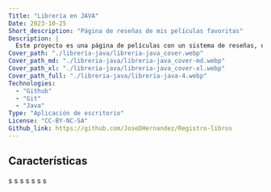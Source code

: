```yaml
---
Title: "Librería en JAVA"
Date: 2023-10-25
Short_description: "Página de reseñas de mis películas favoritas"
Description: |
  Este proyecto es una página de películas con un sistema de reseñas, en el cual utilice..
Cover_path: "./libreria-java/libreria-java_cover.webp"
Cover_path_md: "./libreria-java/libreria-java_cover-md.webp"
Cover_path_xl: "./libreria-java/libreria-java_cover-xl.webp"
Cover_path_full: "./libreria-java/libreria-java-4.webp"
Technologies:
  - "Github"
  - "Git"
  - "Java"
Type: "Aplicación de escritorio"
License: "CC-BY-NC-SA"
Github_link: https://github.com/JoseDHernandez/Registro-libros
---
```



<HeroProject
  Tile={frontmatter.Title}
  Img={Image5}
  Release={frontmatter.Date}
  Description={frontmatter.Description}
  Technologies={frontmatter.Technologies}
  Github_link={frontmatter.Github_link}
  Demo_link={frontmatter?.Demo_link}
  License={frontmatter.License}
/>

## Características

<FeatureCard title="Interfaz inicial" image={Image1}>
  s
</FeatureCard>
<FeatureCard title="Filtros" image={Image2}>
  s
</FeatureCard>
<FeatureCard title="Registro de libros" image={Image3}>
  s
</FeatureCard>
<FeatureCard title="Libro registrado" image={Image4}>
  s
</FeatureCard>
<FeatureCard title="Información de cada libro" image={Image5}>
  s
</FeatureCard>
<FeatureCard title="Actualizar libros" image={Image6}>
  s
</FeatureCard>
<FeatureCard title="Eliminación de libros" image={Image7}>
  s
</FeatureCard>

